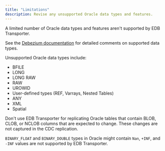 ```yaml
---
title: "Limitations"
description: Revise any unsupported Oracle data types and features.  
---
```


A limited number of Oracle data types and features aren't supported by EDB Transporter.

See the [Debezium documentation](https://debezium.io/documentation/reference/2.2/connectors/oracle.html#oracle-data-type-mappings) for detailed comments on supported data types. 

Unsupported Oracle data types include:

- BFILE
- LONG
- LONG RAW
- RAW
- UROWID
- User-defined types (REF, Varrays, Nested Tables)
- ANY
- XML
- Spatial

Don't use EDB Transporter for replicating Oracle tables that contain BLOB, CLOB, or NCLOB columns that are expected to change. These changes are not captured in the CDC replication.

`BINARY_FLOAT` and `BINARY_DOUBLE` types in Oracle might contain `Nan`, `+INF`, and `-INF` values are not supported by EDB Transporter.
